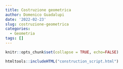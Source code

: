```yaml
---
title: Costruzione geometrica
author: Domenico Guadalupi
date: '2022-02-23'
slug: costruzione-geometrica
categories:
  - Geometria
tags: []
---
```


```r
knitr::opts_chunk$set(collapse = TRUE, echo=FALSE)
```


```r
htmltools::includeHTML("construction_script.html")
```

<div id="CSCanvas" class="CindyJS-widget"></div>

